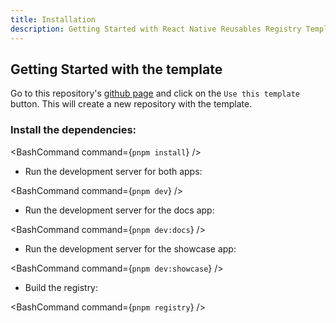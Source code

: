 ```yaml
---
title: Installation
description: Getting Started with React Native Reusables Registry Template
---
```


## Getting Started with the template

Go to this repository's [github page](https://github.com/gabimoncha/rnr-registry-template) and click on the `Use this template` button. This will create a new repository with the template.

### Install the dependencies:

<BashCommand command={`pnpm install`} />

- Run the development server for both apps:

<BashCommand command={`pnpm dev`} />

- Run the development server for the docs app:

<BashCommand command={`pnpm dev:docs`} />

- Run the development server for the showcase app:

<BashCommand command={`pnpm dev:showcase`} />

- Build the registry:

<BashCommand command={`pnpm registry`} />
